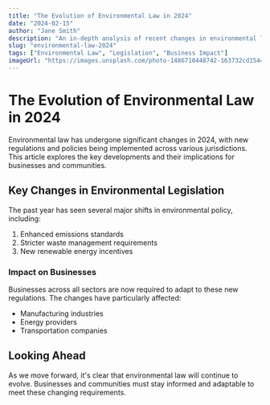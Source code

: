 ```yaml
---
title: "The Evolution of Environmental Law in 2024"
date: "2024-02-15"
author: "Jane Smith"
description: "An in-depth analysis of recent changes in environmental legislation and their impact on businesses and communities."
slug: "environmental-law-2024"
tags: ["Environmental Law", "Legislation", "Business Impact"]
imageUrl: "https://images.unsplash.com/photo-1486718448742-163732cd1544"
---
```


# The Evolution of Environmental Law in 2024

Environmental law has undergone significant changes in 2024, with new regulations and policies being implemented across various jurisdictions. This article explores the key developments and their implications for businesses and communities.

## Key Changes in Environmental Legislation

The past year has seen several major shifts in environmental policy, including:

1. Enhanced emissions standards
2. Stricter waste management requirements
3. New renewable energy incentives

### Impact on Businesses

Businesses across all sectors are now required to adapt to these new regulations. The changes have particularly affected:

- Manufacturing industries
- Energy providers
- Transportation companies

## Looking Ahead

As we move forward, it's clear that environmental law will continue to evolve. Businesses and communities must stay informed and adaptable to meet these changing requirements.